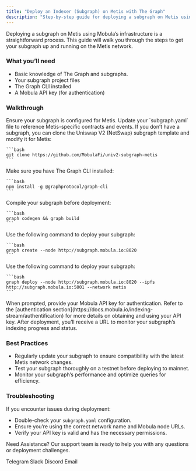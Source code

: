```yaml
---
title: "Deploy an Indexer (Subgraph) on Metis with The Graph"
description: "Step-by-step guide for deploying a subgraph on Metis using The Graph for efficient blockchain data indexing and querying."
---
```


Deploying a subgraph on Metis using Mobula’s infrastructure is a straightforward process. This guide will walk you through the steps to get your subgraph up and running on the Metis network.

### What you’ll need

- Basic knowledge of The Graph and subgraphs.
- Your subgraph project files
- The Graph CLI installed
- A Mobula API key (for authentication)

### Walkthrough

<Steps>
  <Step title="Prepare Your Subgraph">
    Ensure your subgraph is configured for Metis. Update your `subgraph.yaml` file to reference Metis-specific contracts and events. If you don’t have a subgraph, you can clone the Uniswap V2 (NetSwap) subgraph template and modify it for Metis:

    ```bash
    git clone https://github.com/MobulaFi/univ2-subgraph-metis
    ```
  </Step>

  <Step title="Install Dependencies">
    Make sure you have The Graph CLI installed:

    ```bash
    npm install -g @graphprotocol/graph-cli
    ```
  </Step>

  <Step title="Build Your Subgraph">
    Compile your subgraph before deployment:

    ```bash
    graph codegen && graph build
    ```
  </Step>

  <Step title="Create the Subgraph">
    Use the following command to deploy your subgraph:

    ```bash
    graph create --node http://subgraph.mobula.io:8020
    ```
  </Step>

  <Step title="Deploy to Mobula's Metis Node">
    Use the following command to deploy your subgraph:

    ```bash
    graph deploy --node http://subgraph.mobula.io:8020 --ipfs http://subgraph.mobula.io:5001 --network metis
    ```
  </Step>

  <Step title="Authenticate">
    When prompted, provide your Mobula API key for authentication. Refer to the [authentication section](https://docs.mobula.io/indexing-stream/authentification) for more details on obtaining and using your API key.
  </Step>

  <Step title="Monitor Deployment">
    After deployment, you’ll receive a URL to monitor your subgraph’s indexing progress and status.
  </Step>
</Steps>

### Best Practices

- Regularly update your subgraph to ensure compatibility with the latest Metis network changes.
- Test your subgraph thoroughly on a testnet before deploying to mainnet.
- Monitor your subgraph’s performance and optimize queries for efficiency.

### Troubleshooting

If you encounter issues during deployment:

- Double-check your `subgraph.yaml` configuration.
- Ensure you’re using the correct network name and Mobula node URLs.
- Verify your API key is valid and has the necessary permissions.

Need Assistance? Our support team is ready to help you with any questions or deployment challenges.

<CardGroup>
  <Card title="Support" icon="Telegram" href="https://t.me/MobulaPartnerBot?start=Mobula_API_Support_Key">Telegram</Card>
  <Card title="Support" icon="Slack" href="https://join.slack.com/t/mobulaapi/shared_invite/zt-29zrrpjnl-I0tyD73sy7zKy8q~KLL3Ug">Slack</Card>
  <Card title="Support" icon="Discord" href="https://discord.gg/JVT7xKm3AD">Discord</Card>
  <Card title="Email Support" icon="envelope" href="mailto:contact@mobulalabs.org">Email</Card>
</CardGroup>
